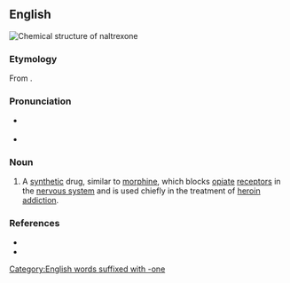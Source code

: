 ==English==
[[File:Naltrexone skeletal.svg|thumb|Chemical structure of '''naltrexone''']]
{{wikipedia}}

===Etymology===
From {{af|en|naloxone|-trex-|q2=of unknown origin|nocat=1}}.

===Pronunciation===
* {{a|RP}} {{IPA|en|/nælˈtɹɛk.səʊn/}}
* {{a|GA}} {{IPA|en|/nælˈtɹɛkˌsoʊn/}}

===Noun===
{{en-noun|-}}

# {{lb|en|pharmaceutical drug}} A [[synthetic]] drug, similar to [[morphine]], which blocks [[opiate]] [[receptor]]s in the [[nervous system]] and is used chiefly in the treatment of [[heroin]] [[addiction]].

===References===
* {{R:Lexico}}
* {{R:Merriam-Webster Online}}

[[Category:English words suffixed with -one]]